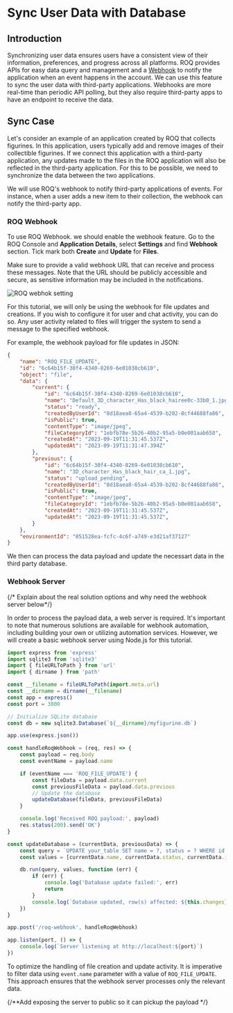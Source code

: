 
# Sync User Data with Database

## Introduction

Synchronizing user data ensures users have a consistent view of their information, preferences, and progress across all platforms. ROQ provides APIs for easy data query and management and a [Webhook](/development-guides/webhooks) to notify the application when an event happens in the account. We can use this feature to sync the user data with third-party applications. Webhooks are more real-time than periodic API polling, but they also require third-party apps to have an endpoint to receive the data.

## Sync Case

Let's consider an example of an application created by ROQ that collects figurines. In this application, users typically add and remove images of their collectible figurines. If we connect this application with a third-party application, any updates made to the files in the ROQ application will also be reflected in the third-party application. For this to be possible, we need to synchronize the data between the two applications.

We will use ROQ's webhook to notify third-party applications of events. For instance, when a user adds a new item to their collection, the webhook can notify the third-party app. 

### ROQ Webhook

To use ROQ Webhook. we should enable the webhook feature. Go to the ROQ Console and **Application Details**, select **Settings** and find **Webhook** section. Tick mark both **Create** and **Update** for **Files**.

<Callout type="info">
Make sure to provide a valid webhook URL that can receive and process these messages. Note that the URL should be publicly accessible and secure, as sensitive information may be included in the notifications.
</Callout>

![ROQ webhok setting](/sync-data-webhook-database.png)

For this tutorial, we will only be using the webhook for file updates and creations. If you wish to configure it for user and chat activity, you can do so. Any user activity related to files will trigger the system to send a message to the specified webhook.

For example, the webhook payload for file updates in JSON:

```json
{
	"name": "ROQ_FILE_UPDATE",
	"id": "6c64b15f-30f4-4340-8269-6e01038cb610",
	"object": "file",
	"data": {
		"current": {
			"id": "6c64b15f-30f4-4340-8269-6e01038cb610",
			"name": "Default_3D_character_Has_black_hairee0c-33b0_1.jpg",
			"status": "ready",
			"createdByUserId": "8d18aea8-65a4-4539-b202-8cf44688fa86",
			"isPublic": true,
			"contentType": "image/jpeg",
			"fileCategoryId": "1ebfb78e-5b26-40b2-95a5-b0e001aab658",
			"createdAt": "2023-09-19T11:31:45.537Z",
			"updatedAt": "2023-09-19T11:31:47.394Z"
		},
		"previous": {
			"id": "6c64b15f-30f4-4340-8269-6e01038cb610",
			"name": "3D_character_Has_black_hair_ca_1.jpg",
			"status": "upload_pending",
			"createdByUserId": "8d18aea8-65a4-4539-b202-8cf44688fa86",
			"isPublic": true,
			"contentType": "image/jpeg",
			"fileCategoryId": "1ebfb78e-5b26-40b2-95a5-b0e001aab658",
			"createdAt": "2023-09-19T11:31:45.537Z",
			"updatedAt": "2023-09-19T11:31:45.537Z",
		}
	},
	"environmentId": "051528ea-fcfc-4c6f-a749-e3d21af37127"
}
```

We then can process the data payload and update the necessart data in the third party database.

### Webhook Server

{/* Explain about the real solution options and why need the webhook server below*/}

In order to process the payload data, a web server is required. It's important to note that numerous solutions are available for webhook automation, including building your own or utilizing automation services. However, we will create a basic webhook server using Node.js for this tutorial. 


```js
import express from 'express'
import sqlite3 from 'sqlite3'
import { fileURLToPath } from 'url'
import { dirname } from 'path'

const __filename = fileURLToPath(import.meta.url)
const __dirname = dirname(__filename)
const app = express()
const port = 3000

// Initialize SQLite database
const db = new sqlite3.Database(`${__dirname}/myfigurine.db`)

app.use(express.json())

const handleRoqWebhook = (req, res) => {
	const payload = req.body
	const eventName = payload.name

	if (eventName === 'ROQ_FILE_UPDATE') {
		const fileData = payload.data.current
		const previousFileData = payload.data.previous
		// Update the database
		updateDatabase(fileData, previousFileData)
	}

	console.log('Received ROQ payload:', payload)
	res.status(200).send('OK')
}

const updateDatabase = (currentData, previousData) => {
	const query = `UPDATE your_table SET name = ?, status = ? WHERE id = ?`
	const values = [currentData.name, currentData.status, currentData.id]

	db.run(query, values, function (err) {
		if (err) {
			console.log('Database update failed:', err)
			return
		}
		console.log(`Database updated, row(s) affected: ${this.changes}`)
	})
}

app.post('/roq-webhook', handleRoqWebhook)

app.listen(port, () => {
	console.log(`Server listening at http://localhost:${port}`)
})
```

To optimize the handling of file creation and update activity. It is imperative to filter data using `event.name` parameter with a value of `ROQ_FILE_UPDATE`. This approach ensures that the webhook server processes only the relevant data.



{/**Add exposing the server to public so it can pickup the payload */}


